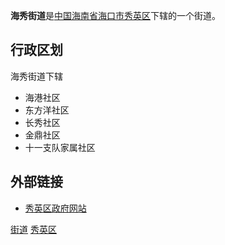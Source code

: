 {{Infobox Settlement
| name = 海秀街道
| image_skyline = File:海南省人民医院 - panoramio.jpg
| imagesize = 250px
| image_caption = 街道内的海南省人民医院
| image_flag = 
| image_shield = 
| pushpin_map = 
| pushpin_label_position = bottom
| subdivision_type = 国家
| subdivision_name = {{CHN}}
| subdivision_type1 = [[中华人民共和国行政区划|省]]
| subdivision_name1 = [[海南省|海南省]]
| subdivision_type2 = [[海南省行政区划|市]]
| subdivision_name2 =  [[海口市|海口市]]
| subdivision_type3 = [[海口市行政区划|区]]
| subdivision_name3 = [[秀英区|秀英区]]
| elevation_m = 
| elevation_ft = 
| area_total_km2 = 
| population_as_of = 
| population_total = 
| population_density_km2 = 
| timezone = [[北京时间|北京时间]]
| utc_offset = +8
| timezone_DST = 
| utc_offset_DST = 
| latd = 
| latm = 
| lats = 
| latNS = 
| longd = 
| longm = 
| longs = 
| longEW = 
| postal_code_type = 邮政编码
| postal_code = 570311
| blank_name = 电话区号
| blank_info = 0898
| website = 
}}
'''海秀街道'''是[[中国|中国]][[海南省|海南省]][[海口市|海口市]][[秀英区|秀英区]]下辖的一个街道。

==行政区划==
海秀街道下辖
*海港社区
*东方洋社区
*长秀社区
*金鼎社区
*十一支队家属社区

==外部链接==
*[https://web.archive.org/web/20090714142042/http://www.hkxyq.cn/ 秀英区政府网站]

{{海南小作品}}
{{秀英区行政区划}}
[[Category:秀英区行政区划|街道]]
[[Category:海口街道_(行政区划)|秀英区]]